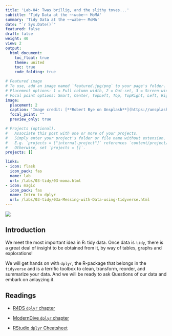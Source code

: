 ```yaml
---
title: 'Lab-04: Twas brillig, and the slithy toves...'
subtitle: 'Tidy Data at the ~~wabe~~ MoMA'
summary: 'Tidy Data at the ~~wabe~~ MoMA'
date: "`r Sys.Date()`"
featured: false
draft: false
weight: 40
view: 2
output:
  html_document:
    toc_float: true
    theme: united
    toc: true
    code_folding: true

# Featured image
# To use, add an image named `featured.jpg/png` to your page's folder.
# Placement options: 1 = Full column width, 2 = Out-set, 3 = Screen-width
# Focal point options: Smart, Center, TopLeft, Top, TopRight, Left, Right, BottomLeft, Bottom, BottomRight
image:
  placement: 2
  caption: 'Image credit: [**Robert Bye on Unsplash**](https://unsplash.com/photos/a3Mv2jJTI0s)'
  focal_point: ""
  preview_only: true

# Projects (optional).
#   Associate this post with one or more of your projects.
#   Simply enter your project's folder or file name without extension.
#   E.g. `projects = ["internal-project"]` references `content/project/deep-learning/index.md`.
#   Otherwise, set `projects = []`.
projects: []

links:
- icon: flask
  icon_pack: fas
  name: lab
  url: /labs/03-tidy/03-moma.html
- icon: magic
  icon_pack: fas
  name: Intro to dplyr
  url: /labs/03-tidy/03a-Messing-with-Data-using-tidyverse.html
---
```

![](featured.jpg)

##  Introduction

We meet the most important idea in R: tidy data. Once data is `tidy`, there is a great deal of insight to be obtained from it, by way of tables, graphs and explorations!

We will get hands on with `dplyr`, the R-package that belongs in the `tidyverse` and is a terrific toolbox to clean, transform, reorder, and summarize your data. And we will be ready to ask Questions of our data and embark on anlayzing it. 

## Readings



+ [R4DS `dplyr` chapter](http://r4ds.had.co.nz/transform.html)

+ [ModernDive `dplyr` chapter](http://moderndive.com/5-wrangling.html)

+ [RStudio `dplyr` Cheatsheet](https://github.com/rstudio/cheatsheets/blob/master/data-transformation.pdf)
